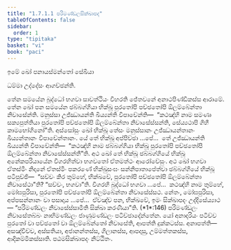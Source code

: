 ```yaml
---
title: "1.7.1.1 පරිමණ්ඩලසික්ඛාපද"
tableOfContents: false
sidebar:
  order: 1
type: "tipitaka"
basket: "vi"
book: "paci"
---
```



<DynamicBreadcrumb />


<Paragraph number="1682" type="center" book="paci">
ඉමේ ඛෝ පනායස්මන්තෝ සේඛියා

  
ධම්මා උද්දේසං ආගච්ඡන්ති.


</Paragraph>

<Division number="576" book="paci">

<Paragraph number="1683" book="paci">
තේන සමයේන බුද්ධෝ භගවා සාවත්ථියං විහරති ජේතවනේ අනාථපිණ්ඩිකස්ස ආරාමේ. තේන ඛෝ පන සමයේන ඡබ්බග්ගියා භික්ඛූ පුරතෝපි පච්ඡතෝපි ඕලම්බේන්තා නිවාසේන්ති. මනුස්සා උජ්ඣායන්ති ඛිය්‍යන්ති විපාචේන්ති—  “කථඤ්හි නාම සමණා සක්‍යපුත්තියා පුරතෝපි පච්ඡතෝපි ඕලම්බේන්තා නිවාසේස්සන්ති, සේය්‍යථාපි ගිහී කාමභෝගිනෝ”ති.
</Paragraph>

<Paragraph number="1684" book="paci">
අස්සෝසුං ඛෝ භික්ඛූ තේසං මනුස්සානං උජ්ඣායන්තානං ඛිය්‍යන්තානං විපාචේන්තානං. යේ තේ භික්ඛූ අප්පිච්ඡා …පේ…  තේ උජ්ඣායන්ති ඛිය්‍යන්ති විපාචේන්ති—  “කථඤ්හි නාම ඡබ්බග්ගියා භික්ඛූ පුරතෝපි පච්ඡතෝපි ඕලම්බේන්තා නිවාසේස්සන්තී”ති.
</Paragraph>

<Paragraph number="1685" book="paci">
අථ ඛෝ තේ භික්ඛූ ඡබ්බග්ගියේ භික්ඛූ අනේකපරියායේන විගරහිත්වා භගවතෝ ඒතමත්ථං ආරෝචේසුං. අථ ඛෝ භගවා ඒතස්මිං නිදානේ ඒතස්මිං පකරණේ භික්ඛුසංඝං සන්නිපාතාපේත්වා ඡබ්බග්ගියේ භික්ඛූ පටිපුච්ඡි—  “සච්චං කිර තුම්හේ, භික්ඛවේ, පුරතෝපි පච්ඡතෝපි ඕලම්බේන්තා නිවාසේථා”ති? “සච්චං, භගවා”ති. විගරහි බුද්ධෝ භගවා …පේ…  කථඤ්හි නාම තුම්හේ, මෝඝපුරිසා, පුරතෝපි පච්ඡතෝපි ඕලම්බේන්තා නිවාසේස්සථ. නේතං, මෝඝපුරිසා, අප්පසන්නානං වා පසාදාය …පේ…  ඒවඤ්ච පන, භික්ඛවේ, ඉමං සික්ඛාපදං උද්දිසේය්‍යාථ—
</Paragraph>

<Paragraph number="1686" book="paci">
<Emphasis>“පරිමණ්ඩලං නිවාසේස්සාමීති සික්ඛා කරණීයා”</Emphasis>ති. (*1*:<Emphasis>146</Emphasis>)
</Paragraph>

<Paragraph number="1687" book="paci">
පරිමණ්ඩලං නිවාසේතබ්බං නාභිමණ්ඩලං ජාණුමණ්ඩලං පටිච්ඡාදේන්තේන. යෝ අනාදරියං පටිච්ච පුරතෝ වා පච්ඡතෝ වා ඕලම්බේන්තෝ නිවාසේති, ආපත්ති දුක්කටස්ස.
</Paragraph>

<Paragraph number="1688" book="paci">
අනාපත්ති—  අසඤ්චිච්ච, අස්සතියා, අජානන්තස්ස, ගිලානස්ස, ආපදාසු, උම්මත්තකස්ස, ආදිකම්මිකස්සාති.

</Paragraph>
</Division>

<Paragraph number="1689" type="center" book="paci">
පඨමසික්ඛාපදං නිට්ඨිතං.
</Paragraph>